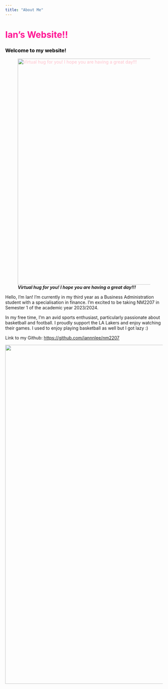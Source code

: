 ```yaml
---
title: "About Me" 
---
```


# Ian's Website!! {style="color: deeppink"}

### Welcome to my website! {style="color: black"}

![***Virtual hug for you! I hope you are having a great day!!!***](https://i.ytimg.com/vi/wJO-MTh6NNo/maxresdefault.jpg){style="color: pink" fig-align="center" width="720"}

Hello, I'm Ian! I'm currently in my third year as a Business Administration student with a specialisation in finance. I'm excited to be taking NM2207 in Semester 1 of the academic year 2023/2024.

In my free time, I'm an avid sports enthusiast, particularly passionate about basketball and football. I proudly support the LA Lakers and enjoy watching their games. I used to enjoy playing basketball as well but I got lazy :)

Link to my Github: <https://github.com/iannnlee/nm2207>


<a href="https://cdn.vox-cdn.com/thumbor/Si2spWe-6jYnWh8roDPVRV7izC4=/0x0:1192x795/1400x788/filters:focal(596x398:597x399)/cdn.vox-cdn.com/uploads/chorus_asset/file/22312759/rickroll_4k.jpg" target="_blank">
    ![](duckdrawing.jpeg){style="color: pink" fig-align="center" width="1080"}
</a>

